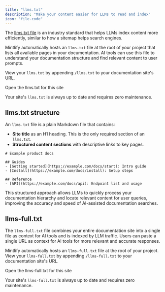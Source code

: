 ```yaml
---
title: "llms.txt"
description: "Make your content easier for LLMs to read and index"
icon: "file-code"
---
```



The [llms.txt file](https://llmstxt.org) is an industry standard that helps LLMs index content more efficiently, similar to how a sitemap helps search engines.

Mintlify automatically hosts an `llms.txt` file at the root of your project that lists all available pages in your documentation. AI tools can use this file to understand your documentation structure and find relevant content to user prompts.

View your `llms.txt` by appending `/llms.txt` to your documentation site's URL.

<PreviewButton href="https://mintlify.com/docs/llms.txt">Open the llms.txt for this site</PreviewButton>

Your site's `llms.txt` is always up to date and requires zero maintenance.

## llms.txt structure

An `llms.txt` file is a plain Markdown file that contains:

- **Site title** as an H1 heading. This is the only required section of an `llms.txt`.
- **Structured content sections** with descriptive links to key pages.

```mdx Example llms.txt
# Example product docs

## Guides
- [Getting started](https://example.com/docs/start): Intro guide
- [Install](https://example.com/docs/install): Setup steps

## Reference
- [API](https://example.com/docs/api): Endpoint list and usage
```

This structured approach allows LLMs to quickly process your documentation hierarchy and locate relevant content for user queries, improving the accuracy and speed of AI-assisted documentation searches.

## llms-full.txt

The `llms-full.txt` file combines your entire documentation site into a single file as context for AI tools and is indexed by LLM traffic. Users can paste a single URL as context for AI tools for more relevant and accurate responses.

Mintlify automatically hosts an `llms-full.txt` file at the root of your project. View your `llms-full.txt` by appending `/llms-full.txt` to your documentation site's URL.

<PreviewButton href="https://mintlify.com/docs/llms-full.txt">Open the llms-full.txt for this site</PreviewButton>

Your site's `llms-full.txt` is always up to date and requires zero maintenance.
